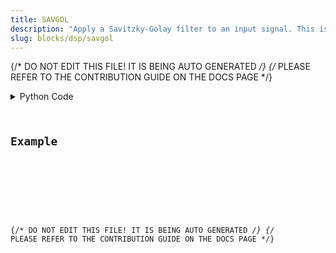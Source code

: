 ```yaml
---
title: SAVGOL
description: "Apply a Savitzky-Golay filter to an input signal. This is generally used for smoothing data."
slug: blocks/dsp/savgol
---
```


{/* DO NOT EDIT THIS FILE! IT IS BEING AUTO GENERATED */}
{/* PLEASE REFER TO THE CONTRIBUTION GUIDE ON THE DOCS PAGE */}


<PythonDocsDisplay docstring={docstring} />
<details>
<summary>Python Code</summary>



<Code code={pythonCode} lang="py" wrap theme="dracula" />

[Find this Flojoy Block on GitHub](https://github.com/flojoy-ai/blocks/blob/main/blocks/DSP/SAVGOL/SAVGOL.py)

</details>

## Example


<GetHelpWidget />


<AppDisplay app={app} blockName="SAVGOL" client:visible />


<Example />

{/* DO NOT EDIT THIS FILE! IT IS BEING AUTO GENERATED */}
{/* PLEASE REFER TO THE CONTRIBUTION GUIDE ON THE DOCS PAGE */}
